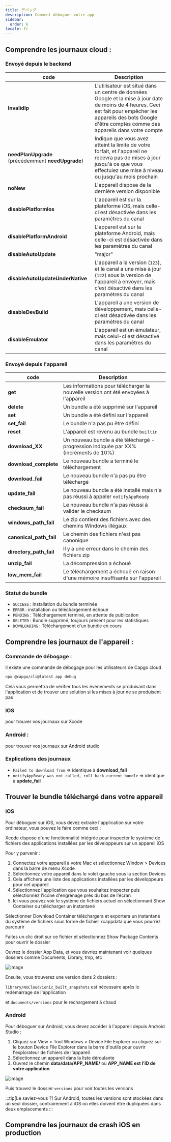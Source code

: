 ```yaml
---
title: デバッグ
description: Comment déboguer votre app
sidebar:
  order: 6
locale: fr
---
```



## Comprendre les journaux cloud :

### Envoyé depuis le backend

| code                          | Description                                                                                                                                                                |
| ------------------------------------------------ | -------------------------------------------------------------------------------------------------------------------------------------------------------------------------- |
| **InvalidIp**                                    | L'utilisateur est situé dans un centre de données Google et la mise à jour date de moins de 4 heures. Ceci est fait pour empêcher les appareils des bots Google d'être comptés comme des appareils dans votre compte |
| **needPlanUpgrade** (précédemment **needUpgrade**) | Indique que vous avez atteint la limite de votre forfait, et l'appareil ne recevra pas de mises à jour jusqu'à ce que vous effectuiez une mise à niveau ou jusqu'au mois prochain                                 |
| **noNew**                                        | L'appareil dispose de la dernière version disponible                                                                                                                           |
| **disablePlatformIos**                           | L'appareil est sur la plateforme iOS, mais celle-ci est désactivée dans les paramètres du canal                                                                               |
| **disablePlatformAndroid**                       | L'appareil est sur la plateforme Android, mais celle-ci est désactivée dans les paramètres du canal                                                                           |
| **disableAutoUpdate**                            | "major" | "minor" | "version_number" | "none"                                       |
| **disableAutoUpdateUnderNative**                 | L'appareil a la version (`123`), et le canal a une mise à jour (`122`) sous la version de l'appareil à envoyer, mais c'est désactivé dans les paramètres du canal        |
| **disableDevBuild**                              | L'appareil a une version de développement, mais celle-ci est désactivée dans les paramètres du canal                                                                          |
| **disableEmulator**                              | L'appareil est un émulateur, mais celui-ci est désactivé dans les paramètres du canal                                                                                         |

### Envoyé depuis l'appareil

| code  | Description                                                                       |
| --------------------- | --------------------------------------------------------------------------------- |
| **get**               | Les informations pour télécharger la nouvelle version ont été envoyées à l'appareil |
| **delete**            | Un bundle a été supprimé sur l'appareil                                            |
| **set**               | Un bundle a été défini sur l'appareil                                              |
| **set_fail**          | Le bundle n'a pas pu être défini                                                   |
| **reset**             | L'appareil est revenu au bundle `builtin`                                          |
| **download_XX**       | Un nouveau bundle a été téléchargé - progression indiquée par XX% (incréments de 10%) |
| **download_complete** | Le nouveau bundle a terminé le téléchargement                                      |
| **download_fail**     | Le nouveau bundle n'a pas pu être téléchargé                                       |
| **update_fail**       | Le nouveau bundle a été installé mais n'a pas réussi à appeler `notifyAppReady`    |
| **checksum_fail**     | Le nouveau bundle n'a pas réussi à valider le checksum                             |
| **windows_path_fail** | Le zip contient des fichiers avec des chemins Windows illégaux                     |
| **canonical_path_fail** | Le chemin des fichiers n'est pas canonique                                       |
| **directory_path_fail** | Il y a une erreur dans le chemin des fichiers zip                                |
| **unzip_fail**          | La décompression a échoué                                                        |
| **low_mem_fail** | Le téléchargement a échoué en raison d'une mémoire insuffisante sur l'appareil         |

### Statut du bundle

* `SUCCESS` : installation du bundle terminée
* `ERROR` : installation ou téléchargement échoué
* `PENDING` : Téléchargement terminé, en attente de publication
* `DELETED` : Bundle supprimé, toujours présent pour les statistiques
* `DOWNLOADING` : Téléchargement d'un bundle en cours

## Comprendre les journaux de l'appareil :

### Commande de débogage :

Il existe une commande de débogage pour les utilisateurs de Capgo cloud

```bash
npx @capgo/cli@latest app debug
```

Cela vous permettra de vérifier tous les événements se produisant dans l'application et de trouver une solution si les mises à jour ne se produisent pas

### IOS

pour trouver vos journaux sur Xcode

<LinkCard
    title="Obtenir le journal de l'appareil dans Xcode"
    href="https://intercomhelp/deploygate/en/articles/4682692-getting-the-device-log-in-xcode"
/>

### Android :

pour trouver vos journaux sur Android studio

<LinkCard
    title="Voir les journaux avec Logcat"
    href="https://developerandroidcom/studio/debug/am-logcat"
/>

### Explications des journaux

* `Failed to download from` **=>** identique à **download_fail**
* `notifyAppReady was not called, roll back current bundle` => identique à **update_fail**

## Trouver le bundle téléchargé dans votre appareil

### iOS

Pour déboguer sur iOS, vous devez extraire l'application sur votre ordinateur, vous pouvez le faire comme ceci :

Xcode dispose d'une fonctionnalité intégrée pour inspecter le système de fichiers des applications installées par les développeurs sur un appareil iOS

Pour y parvenir :

1. Connectez votre appareil à votre Mac et sélectionnez Window > Devices dans la barre de menu Xcode
2. Sélectionnez votre appareil dans le volet gauche sous la section Devices
3. Cela affichera une liste des applications installées par les développeurs pour cet appareil
4. Sélectionnez l'application que vous souhaitez inspecter puis sélectionnez l'icône d'engrenage près du bas de l'écran
5. Ici vous pouvez voir le système de fichiers actuel en sélectionnant Show Container ou télécharger un instantané

Sélectionner Download Container téléchargera et exportera un instantané du système de fichiers sous forme de fichier xcappdata que vous pourrez parcourir

Faites un clic droit sur ce fichier et sélectionnez Show Package Contents pour ouvrir le dossier

Ouvrez le dossier App Data, et vous devriez maintenant voir quelques dossiers comme Documents, Library, tmp, etc

![image](https://user-imagesgithubusercontentcom/4084527/166708589-8d500351-e140-41c3-bea2-a037fe35243e.webp/)

Ensuite, vous trouverez une version dans 2 dossiers :

`library/NoCloud/ionic_built_snapshots` est nécessaire après le redémarrage de l'application

et `documents/versions` pour le rechargement à chaud

### Android

Pour déboguer sur Android, vous devez accéder à l'appareil depuis Android Studio :

1. Cliquez sur View > Tool Windows > Device File Explorer ou cliquez sur le bouton Device File Explorer dans la barre d'outils pour ouvrir l'explorateur de fichiers de l'appareil
2. Sélectionnez un appareil dans la liste déroulante
3. Ouvrez le chemin **data/data/APP_NAME/** où **APP_NAME est l'ID de votre application**

![image](https://user-imagesgithubusercontentcom/4084527/166708728-8f96fc73-5d90-426f-8d27-301697347a5f.webp/)

Puis trouvez le dossier `versions` pour voir toutes les versions

:::tip[Le saviez-vous ?]
Sur Android, toutes les versions sont stockées dans un seul dossier, contrairement à iOS où elles doivent être dupliquées dans deux emplacements
:::

## Comprendre les journaux de crash iOS en production

<LinkCard
    title="Comment examiner les journaux de crash de votre application"
    href="https://developer.apple.com/news/?id=nra79npr"
/>